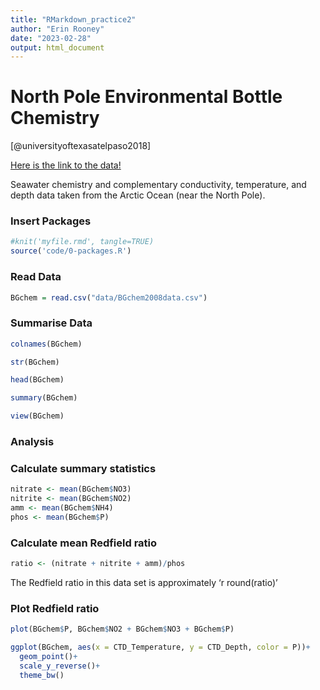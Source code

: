 ```yaml
---
title: "RMarkdown_practice2"
author: "Erin Rooney"
date: "2023-02-28"
output: html_document
---
```


# North Pole Environmental Bottle Chemistry

[@universityoftexasatelpaso2018]

[Here is the link to the data!](https://arcticdata.io/catalog/view/doi:10.18739/A25T3FZ8X "Click here")

Seawater chemistry and complementary conductivity, temperature, and depth data taken from the Arctic Ocean (near the North Pole).

### Insert Packages

```r
#knit('myfile.rmd', tangle=TRUE)
source('code/0-packages.R')
```


### Read Data

```r


BGchem = read.csv("data/BGchem2008data.csv")


```

### Summarise Data

```r
colnames(BGchem)

str(BGchem)

head(BGchem)

summary(BGchem)

view(BGchem)
```


### Analysis

### Calculate summary statistics
```r

nitrate <- mean(BGchem$NO3)
nitrite <- mean(BGchem$NO2)
amm <- mean(BGchem$NH4)
phos <- mean(BGchem$P)

```



### Calculate mean Redfield ratio
```r

ratio <- (nitrate + nitrite + amm)/phos

```

The Redfield ratio in this data set is approximately 'r round(ratio)'

### Plot Redfield ratio

```r

plot(BGchem$P, BGchem$NO2 + BGchem$NO3 + BGchem$P)

```

```r

ggplot(BGchem, aes(x = CTD_Temperature, y = CTD_Depth, color = P))+
  geom_point()+
  scale_y_reverse()+
  theme_bw()

```
